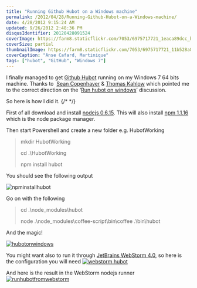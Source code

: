 ```yaml
---
title: "Running Github Hubot on a Windows machine"
permalink: /2012/04/28/Running-Github-Hubot-on-a-Windows-machine/
date: 4/28/2012 9:15:24 AM
updated: 9/26/2012 2:48:36 PM
disqusIdentifier: 20120428091524
coverImage: https://farm8.staticflickr.com/7053/6975717721_1eaca89dcc_h.jpg
coverSize: partial
thumbnailImage: https://farm8.staticflickr.com/7053/6975717721_11b528a835_q.jpg
coverCaption: "Anse Cafard, Martinique"
tags: ["hubot", "GitHub", "Windows 7"]
---
```

I finally managed to get [Github Hubot](http://hubot.github.com/) running on my Windows 7 64 bits machine. Thanks to  [Sean Copenhaver](https://github.com/copenhas) & [Thomas Kahlow](https://github.com/kahlow) which pointed me to the correct direction on the ‘[Run hubot on windows](https://github.com/github/hubot/issues/166#issuecomment-5391161)’ discussion.

So here is how I did it.
{/* <!-- more --> */}

First of all download and install [nodejs 0.6.15](http://nodejs.org/). This will also install [npm 1.1.16](http://npmjs.org/) which is the node package manager.

Then start Powershell and create a new folder e.g. HubotWorking

> mkdir HubotWorking
> 
> cd .\HubotWorking
> 
> npm install hubot

You should see the following output

![npminstallhubot](http://farm8.staticflickr.com/7179/7119734567_1d28afba2b_o.jpg)

Go on with the following

> cd .\node_modules\hubot
> 
> node .\node_modules\coffee-script\bin\coffee .\bin\hubot

And the magic!

[![hubotonwindows](http://farm8.staticflickr.com/7206/6973680654_0cb983b26a_o.jpg)](http://www.flickr.com/photos/laurentkempe/6973680654/ "hubotonwindows by Laurent Kempé, on Flickr")

You might want also to run it through [JetBrains WebStorm 4.0](http://www.jetbrains.com/webstorm/), so here is the configuration you will need
 [![webstorm hubot](http://farm8.staticflickr.com/7199/7119772727_438c6cd97b_o.jpg)](http://www.flickr.com/photos/laurentkempe/7119772727/ "webstorm hubot by Laurent Kempé, on Flickr")   

And here is the result in the WebStorm nodejs runner
 [![runhubotfromwebstorm](http://farm8.staticflickr.com/7203/7119778369_40d9f0a11a_o.jpg)](http://www.flickr.com/photos/laurentkempe/7119778369/ "runhubotfromwebstorm by Laurent Kempé, on Flickr")
